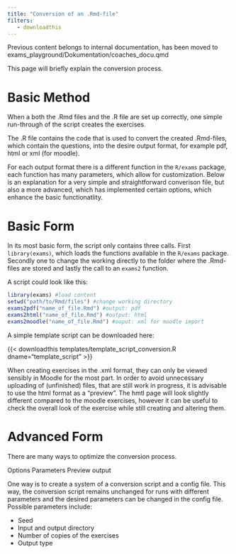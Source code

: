 ```yaml
---
title: "Conversion of an .Rmd-file"
filters:
   - downloadthis
---
```


Previous content belongs to internal documentation, has been moved to exams_playground/Dokumentation/coaches_docu.qmd 

This page will briefly explain the conversion process. 

# Basic Method 

When a both the .Rmd files and the .R file are set up correctly, one simple run-through of the script creates the exercises. 


The .R file contains the code that is used to convert the created .Rmd-files, which contain the questions, into the desire output format, for example pdf, html or xml (for moodle). 

For each output format there is a different function in the `R/exams` package, each function has many parameters, which allow for customization. Below is an explanation for a very simple and straightforward converison file, but also a more advanced, which has implemented certain options, which enhance the basic functionatlity. 

# Basic Form 
In its most basic form, the script only contains three calls. First `library(exams)`, which loads the functions available in the `R/exams` package. Secondly one to change the working directly to the folder where the .Rmd-files are stored and lastly the call to an `exams2` function. 

A script could look like this: 

```R 
library(exams) #load content 
setwd("path/to/Rmd/files") #change working directory 
exams2pdf("name_of_file.Rmd") #output: pdf
exams2html("name_of_file.Rmd") #output: html 
exams2moodle("name_of_file.Rmd") #ouput: xml for moodle import 
```
A simple template script can be downloaded here: 

{{< downloadthis templates/template_script_conversion.R dname="template_script" >}}

::: callout-tip 
When creating exercises in the .xml format, they can only be viewed sensibly in Moodle for the most part. In order to avoid unnecessary uploading of (unfinished) files, that are still work in progress, it is advisable to use the html format as a "preview". The hmtl page will look slightly different compared to the moodle exercises, however it can be useful to check the overall look of the exercise while still creating and altering them. 
::: 

# Advanced Form 

There are many ways to optimize the conversion process. 

Options 
Parameters 
Preview
output 

One way is to create a system of a conversion script and a config file. This way, the conversion script remains unchanged for runs with different parameters and the desired parameters can be changed in the config file. Possible parameters include: 

- Seed 
- Input and output directory 
- Number of copies of the exercises 
- Output type 

